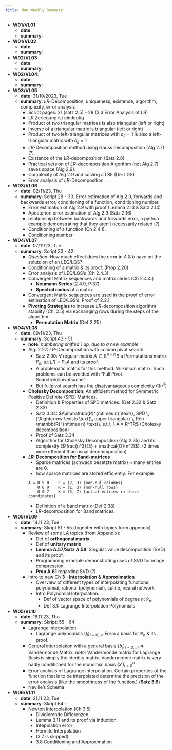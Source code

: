 ```yaml
---
title: Num Weekly Summary
---
```


* **W01/VL01**
  * **date**: 
  * **summary**: 
* **W01/VL02**
  * **date**:
  * **summary**:
* **W02/VL03**
  * **date**:
  * **summary**:
* **W02/VL04**:
  * **date**:
  * **summary**:
* **W03/VL05**
  * **date**: 31/10/2023, Tue
  * **summary**: $LR$-Decomposition, uniqueness, existence, algorithm, complexity, error analysis
    * Script pages: 21 (satz 2.5) - 28 (2.3 Error Analysis of LR)
    * LR Zerlegung ist eindeutig
    * Product of two triangular matrices is also triangular (left or right)
    * Inverse of a triangular matrix is triangular (left or right)
    * Product of two left-triangular matrices with $a_{ii} = 1$ is also a left-triangular matrix with $\tilde{a}_{ii} = 1$
    * $LR$-Decomposition method using Gauss decomposition (Alg 2.7) (?).
    * Existence of the $LR$-decomposition (Satz 2.8)
    * Practical version of $LR$-decomposition Algorithm (not Alg 2.7) saves space (Alg 2.9).
    * Complexity of Alg 2.9 and solving a LSE (De: LGS)
    * Error analysis of $LR$-Decomposition.
* **W03/VL06**
  * **date**: 02/11/23, Thu
  * **summary**: Script 28 - 33. Error estimation of Alg 2.9, forwards and backwards error, conditioning of a function, conditioning number. 
    * Error estimation of Alg 2.9 with proof (Lemma 2.13 & Satz 2.14)
    * Aposteriori error estimation of Alg 2.9 (Satz 2.16)
    * relationship between backwards and forwards error, a python example demonstrating that they aren't necessarily related (?)
    * Conditioning of a function (Ch 2.4.1). 
    * Conditioning number
* **W04/VL07**
  * **date**: 07/11/23, Tue
  * **summary**: Script 33 - 42. 
    * *Question*: How much effect does the error in $A$ & $b$ have on the solutuion of an LEQ/LGS? 
    * Conditioning of a matrix & its proof. (Prop 2.20)
    * Error analysis of LEQ/LGS's (Ch 2.4.3)
    * Convergent Matrix sequences and  matrix series (Ch 2.4.4.)
      * **Neumann Series** (2.4.9, P:37)
      * **Spectral radius** of a matrix
    * Convergent Matrix sequences are used in the proof of error estimation of LEQ/LGS's. Proof of 2.2.1
    * **Pivoting Strategies** to increase $LR$-decomposition algorithm stability (Ch. 2.5) via exchanging rows during the steps of the algorithm.
      * **Permutation Matrix** (Def 2.25)
* **W04/VL08**
  * **date**: 09/11/23, Thu
  * **summary**: Script 43 - 51
    * **note**: *numbering shifted 1 up, due to a new example*
    * Alg. 2.27: $LR$-Decomposition with column pivot search. 
      * Satz 2.30: $\forall$ regular matrix $A \in \mathbb{R}^{n\times n}\, \exists$ a Permutations matrix $P_{\pi}$, s.t $LR = P_{\pi}A$ and its proof.
      * A problematic matrix for this method: Wilkinson matrix. Such problems can be avoided with "Full Pivot Search/Vollpivotsuche". 
      * But fullpivot search has the disatvantageous complexity $\mathcal{O}(n^3)$
    * **Cholesky Decomposition**: An efficient method for Symmetric Positive Definite (SPD) Matrices.
      * Definition & Properties of SPD matrices. (Def 2.32 & Satz 2.33)
      * Satz 3.34: $A\in\mathbb{R}^{n\times n} \text{\, SPD \, }\Rightarrow \exists \text{\, upper triangular} \, R\in \mathbb{R}^{n\times n} \text{\, s.t.\, } A = R^TR$ (Cholesky decomposition) 
      * Proof of Satz 3.34
      * Algorithm for Cholesky Decomposition (Alg 2.35) and its complexity ($\frac{n^3}{3} + \mathcal{O}(n^2)$). (2 times more efficient than usual decommposition)
    * **$LR$-Decomposition for Band-matrices**
      * Sparce matrices (schwach besetzte matrix) $\approx$ many entries are 0. 
      * how sparce matrices are stored efficiently: For example

      ```text
      A = 0 5 0    C = (2, 3) {non-nul columns}
          0 0 0    R = (1, 3) {non-null rows}
          0 0 7    X = (5, 7) {actual entries in these coordinates}
      ```

      * Definition of a band matrix (Def 2.38)
      * $LR$-decomposition for Band matrices. 
* **W05/VL09**
  * **date**: 14.11.23, Tue
  * **summary**: Skript 51 - 55 (togehter with topics form appendix)
    * Review of some LA topics (from Appendix): 
      * Def of **orthogonal matrix**
      * Def of **unitary matrix**
      * **Lemma A.57/Satz A.58**: Singular value decomposition (SVD) and its proof. 
      * Programming example demonstrating uses of SVD for image compression.
      * **Prop A.61** regarding SVD (?)
    * Intro to new Ch **3 - Interpolation & Approximation**
      * Overview of different types of interpolating functions: polynomial, rational (polynomial), spline, neural network
      * Intro Polynomial Interpolation:
        * Def of vector space of polynomials of degree $n$:  $\mathbb{P}_n$. 
        * Def 3.1: Lagrange Interpolation Polynomials
* **W05/VL10**
  * **date**: 16.11.23, Thu
  * **summary**: Skript: 55 - 64
    * Lagrange interpolation
      * Lagrange polynomials $\{l_i\}_{i=0\dots n}$ Form a basis for $\mathbb{P}_n$ & its proof.
    * General interpolation with a general basis $\{b_i\}_{i=0\dots n}$ $\Rightarrow$ Vandermonde Matrix. *note*:  Vandermonde matrix for Lagrange Basis is simply the identity matrix. Vandermonde matrix is very badly conditioned for the monomial basis $\{x^i\}_{i=0}^n$
    * Error analysis of Lagrange interpolation. Certain properties of the function that is to be interpolated determine the precision of the error analysis (like the smoothness of the function.) (**Satz 3.6**)
    * Neville's Schema
* **W06/VL11**
  * **date**: 21.11.23, Tue
  * **summary**: Skript 64 - 
    * Newton Interpolation (Ch 3.5)
      * Dividierende Differenzen
      * Lemma 3.11 and its proof via induction.
      * Intepolation error
      * Hermite Interpolation 
      * (3.7 is skipped)
      * 3.8 Conditioning and Approximation
